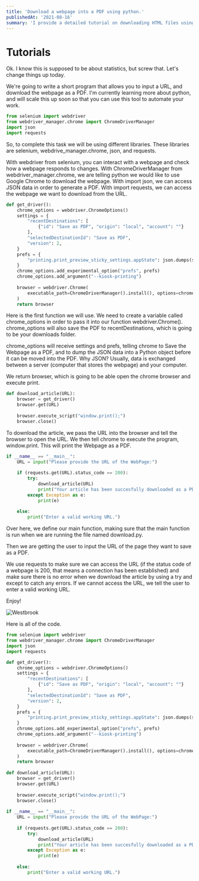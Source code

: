 ```yaml
---
title: 'Download a webpage into a PDF using python.'
publishedAt: '2021-08-16'
summary: 'I provide a detailed tutorial on downloading HTML files using python.'
---
```


# Tutorials

Ok. I know this is supposed to be about statistics, but screw that. Let's change things up today. 

We're going to write a short program that allows you to input a URL, and download the webpage as a PDF. I'm currently learning more about python, and will scale this up soon so that you can use this tool to automate your work.

```python:download.py
from selenium import webdriver
from webdriver_manager.chrome import ChromeDriverManager
import json
import requests
```
So, to complete this task we will be using different libraries. These libraries are selenium, webdrive_manager.chrome, json, and requests. 

With webdriver from selenium, you can interact with a webpage and check how a webpage responds to changes. With ChromeDriverManager from webdriver_manager.chrome, we are telling python we would like to use Google Chrome to download the webpage. With import json, we can access JSON data in order to generate a PDF. With import requests, we can access the webpage we want to download from the URL. 
```python:download.py
def get_driver():
    chrome_options = webdriver.ChromeOptions()
    settings = {
        "recentDestinations": [
            {"id": "Save as PDF", "origin": "local", "account": ""}
        ],
        "selectedDestinationId": "Save as PDF",
        "version": 2,
    }
    prefs = {
        "printing.print_preview_sticky_settings.appState": json.dumps(settings)    
    }
    chrome_options.add_experimental_option("prefs", prefs)
    chrome_options.add_argument("--kiosk-printing")
    
    browser = webdriver.Chrome(
        executable_path=ChromeDriverManager().install(), options=chrome_options
    )
    return browser
```
Here is the first function we will use. We need to create a variable called chrome_options in order to pass it into our function webdriver.Chrome(). chrome_options will also save the PDF to recentDestinations, which is going to be your downloads folder. 

chrome_options will receive settings and prefs, telling chrome to Save the Webpage as a PDF, and to dump the JSON data into a Python object before it can be moved into the PDF. Why JSON? Usually, data is exchanged between a server (computer that stores the webpage) and your computer. 

We return browser, which is going to be able open the chrome browser and execute print. 
```python:download.py
def download_article(URL):
    browser = get_driver()
    browser.get(URL)
    
    browser.execute_script("window.print();")
    browser.close()
```
To download the article, we pass the URL into the browser and tell the browser to open the URL. We then tell chrome to execute the program, window.print. This will print the Webpage as a PDF.
```python:download.py
if __name__ == "__main__":
    URL = input("Please provide the URL of the WebPage:")
    
    if (requests.get(URL).status_code == 200):
        try:
            download_article(URL)
            print("Your article has been succesfully downloaded as a PDF.")
        except Exception as e:
            print(e)
    
    else:
        print("Enter a valid working URL.")
```
Over here, we define our main function, making sure that the main function is run when we are running the file named download.py. 

Then we are getting the user to input the URL of the page they want to save as a PDF. 

We use requests to make sure we can access the URL (if the status code of a webpage is 200, that means a connection has been established) and make sure there is no error when we download the article by using a try and except to catch any errors. If we cannot access the URL, we tell the user to enter a valid working URL.

Enjoy!

![Westbrook](/images/dancing.gif)

Here is all of the code.
```python:download.py
from selenium import webdriver
from webdriver_manager.chrome import ChromeDriverManager
import json
import requests

def get_driver():
    chrome_options = webdriver.ChromeOptions()
    settings = {
        "recentDestinations": [
            {"id": "Save as PDF", "origin": "local", "account": ""}
        ],
        "selectedDestinationId": "Save as PDF",
        "version": 2,
    }
    prefs = {
        "printing.print_preview_sticky_settings.appState": json.dumps(settings)    
    }
    chrome_options.add_experimental_option("prefs", prefs)
    chrome_options.add_argument("--kiosk-printing")
    
    browser = webdriver.Chrome(
        executable_path=ChromeDriverManager().install(), options=chrome_options
    )
    return browser
    
def download_article(URL):
    browser = get_driver()
    browser.get(URL)
    
    browser.execute_script("window.print();")
    browser.close()
    
if __name__ == "__main__":
    URL = input("Please provide the URL of the WebPage:")
    
    if (requests.get(URL).status_code == 200):
        try:
            download_article(URL)
            print("Your article has been succesfully downloaded as a PDF.")
        except Exception as e:
            print(e)
    
    else:
        print("Enter a valid working URL.")
```

